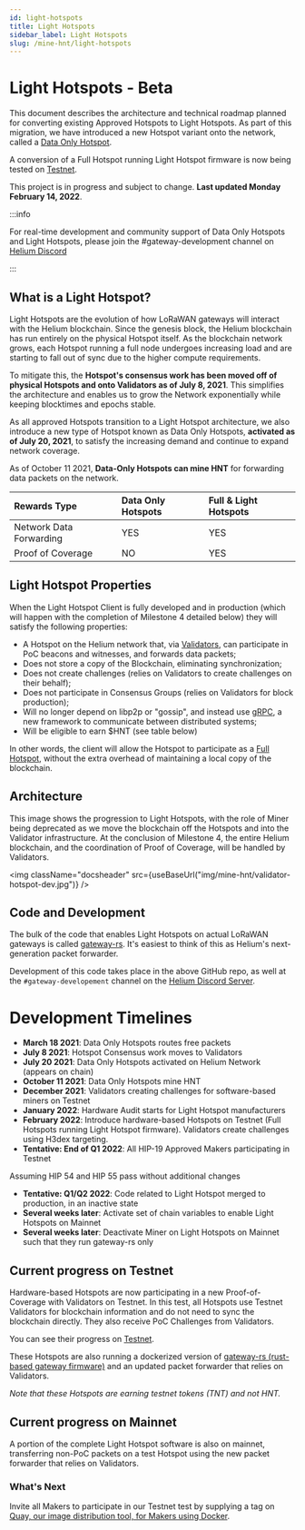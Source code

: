 ```yaml
---
id: light-hotspots
title: Light Hotspots
sidebar_label: Light Hotspots
slug: /mine-hnt/light-hotspots
---
```


# Light Hotspots - Beta


This document describes the architecture and technical roadmap planned for
converting existing Approved Hotspots to Light Hotspots. As part of this
migration, we have introduced a new Hotspot variant onto the network, called
a [Data Only Hotspot](/mine-hnt/data-only-hotspots). 

A conversion of a Full Hotspot running Light Hotspot firmware is now being tested on [Testnet](testnet-explorer.helium.com).

This project is in progress and subject to change. **Last updated Monday February 14, 2022**.

:::info

For real-time development and community support of Data Only Hotspots and Light
Hotspots, please join the #gateway-development channel on
[Helium Discord](https://discord.gg/helium)

:::

## What is a Light Hotspot?

Light Hotspots are the evolution of how LoRaWAN gateways will interact with the
Helium blockchain. Since the genesis block, the Helium blockchain has run
entirely on the physical Hotspot itself. As the blockchain network grows, each
Hotspot running a full node undergoes increasing load and are starting to fall
out of sync due to the higher compute requirements.

To mitigate this, the **Hotspot's consensus work has been moved off of physical
Hotspots and onto Validators as of July 8, 2021**. This simplifies the architecture and enables
us to grow the Network exponentially while keeping blocktimes and epochs stable.

As all approved Hotspots transition to a Light Hotspot architecture, we also
introduce a new type of Hotspot known as Data Only Hotspots, **activated as of July 20, 2021**, to satisfy the
increasing demand and continue to expand network coverage.

As of October 11 2021, **Data-Only Hotspots can mine HNT** for forwarding data packets on the network.

| Rewards Type                 | Data Only Hotspots | Full & Light Hotspots |
| :--------------------------- | :----------------- |:------------- |
| Network Data Forwarding      | YES                | YES           |
| Proof of Coverage            | NO                 | YES           |

## Light Hotspot Properties

When the Light Hotspot Client is fully developed and in production (which
will happen with the completion of Milestone 4 detailed below) they will
satisfy the following properties:

- A Hotspot on the Helium network that, via [Validators](/mine-hnt/validators),
  can participate in PoC beacons and witnesses, and forwards data packets;
- Does not store a copy of the Blockchain, eliminating synchronization;
- Does not create challenges (relies on Validators to create challenges on their
  behalf);
- Does not participate in Consensus Groups (relies on Validators for block
  production);
- Will no longer depend on libp2p or "gossip", and instead use [gRPC](https://grpc.io/), a new framework to communicate between distributed systems;
- Will be eligible to earn $HNT (see table below)

In other words, the client will allow the Hotspot to participate as a
[Full Hotspot](/mine-hnt/full-hotspots), without the extra overhead of maintaining a local copy
of the blockchain.

## Architecture

This image shows the progression to Light Hotspots, with the role of Miner being
deprecated as we move the blockchain off the Hotspots and into the Validator
infrastructure. At the conclusion of Milestone 4, the entire Helium blockchain,
and the coordination of Proof of Coverage, will be handled by Validators.

<img
  className="docsheader"
  src={useBaseUrl("img/mine-hnt/validator-hotspot-dev.jpg")}
/>

## Code and Development

The bulk of the code that enables Light Hotspots on actual LoRaWAN gateways is
called [gateway-rs](https://github.com/helium/gateway-rs). It's easiest to think
of this as Helium's next-generation packet forwarder.

Development of this code takes place in the above GitHub repo, as well at the
`#gateway-developement` channel on the
[Helium Discord Server](https://discord.gg/helium).

# Development Timelines

- **March 18 2021**: Data Only Hotspots routes free packets
- **July 8 2021**: Hotspot Consensus work moves to Validators
- **July 20 2021**: Data Only Hotspots activated on Helium Network (appears on chain)
- **October 11 2021**: Data Only Hotspots mine HNT
- **December 2021**: Validators creating challenges for software-based miners on Testnet
- **January 2022**: Hardware Audit starts for Light Hotspot manufacturers
- **February 2022**: Introduce hardware-based Hotspots on Testnet (Full Hotspots running Light Hotspot firmware). Validators create challenges using H3dex targeting.
- **Tentative: End of Q1 2022**: All HIP-19 Approved Makers participating in Testnet

Assuming HIP 54 and HIP 55 pass without additional changes

- **Tentative: Q1/Q2 2022**: Code related to Light Hotspot merged to production, in an inactive state
- **Several weeks later**: Activate set of chain variables to enable Light Hotspots on Mainnet
- **Several weeks later**: Deactivate Miner on Light Hotspots on Mainnet such that they run gateway-rs only

## Current progress on Testnet
Hardware-based Hotspots are now participating in a new Proof-of-Coverage with Validators on Testnet. In this test, all Hotspots use Testnet Validators for blockchain information and do not need to sync the blockchain directly. They also receive PoC Challenges from Validators.

You can see their progress on [Testnet](testnet-explorer.helium.com).

These Hotspots are also running a dockerized version of [gateway-rs (rust-based gateway firmware)](https://github.com/helium/gateway-rs) and an updated packet forwarder that relies on Validators.

*Note that these Hotspots are earning testnet tokens (TNT) and not HNT.*

## Current progress on Mainnet
A portion of the complete Light Hotspot software is also on mainnet, transferring non-PoC packets on a test Hotspot using the new packet forwarder that relies on Validators. 

### What's Next
Invite all Makers to participate in our Testnet test by supplying a tag on [Quay, our image distribution tool, for Makers using Docker](https://quay.io/repository/team-helium/testnet?tag=latest&tab=tags).
